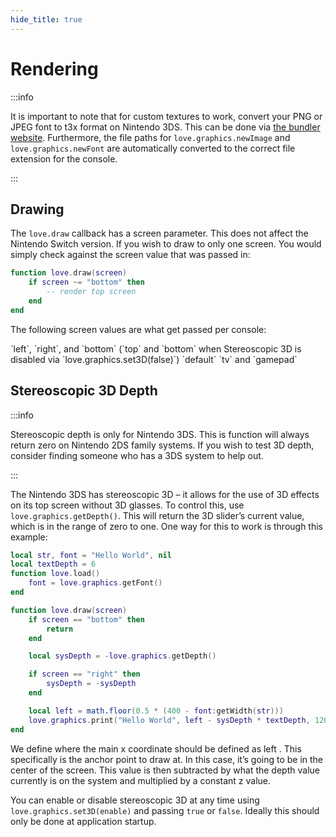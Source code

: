 ```yaml
---
hide_title: true
---
```



# Rendering

:::info

It is important to note that for custom textures to work, convert your PNG or JPEG font to t3x format on Nintendo 3DS. This can be done via [the bundler website](/bundler/overview).
Furthermore, the file paths for `love.graphics.newImage` and `love.graphics.newFont` are automatically converted to the correct file extension for the console.

:::

## Drawing

The `love.draw` callback has a screen parameter. This does not affect the Nintendo Switch version.
If you wish to draw to only one screen. You would simply check against the screen value that was passed in:

```lua title='main.lua'
function love.draw(screen)
    if screen ~= "bottom" then
        -- render top screen
    end
end
```

The following screen values are what get passed per console:

<Tabs>
  <TabItem value="Nintendo 3DS">`left`, `right`, and `bottom` (`top` and `bottom` when Stereoscopic 3D is disabled via `love.graphics.set3D(false)`)</TabItem>
  <TabItem value="Nintendo Switch">`default`</TabItem>
  <TabItem value="Nintendo Wii U">`tv` and `gamepad`</TabItem>
</Tabs>

## Stereoscopic 3D Depth

:::info

Stereoscopic depth is only for Nintendo 3DS. This is function will always return zero on Nintendo 2DS family systems. If you wish to test 3D depth, consider finding someone who has a 3DS system to help out.

:::

The Nintendo 3DS has stereoscopic 3D – it allows for the use of 3D effects on its top screen without 3D glasses. To control this, use `love.graphics.getDepth()`. This will return the 3D slider’s current value, which is in the range of zero to one. One way for this to work is through this example:

```lua title='main.lua'
local str, font = "Hello World", nil
local textDepth = 6
function love.load()
    font = love.graphics.getFont()
end

function love.draw(screen)
    if screen == "bottom" then
        return
    end

    local sysDepth = -love.graphics.getDepth()

    if screen == "right" then
        sysDepth = -sysDepth
    end

    local left = math.floor(0.5 * (400 - font:getWidth(str)))
    love.graphics.print("Hello World", left - sysDepth * textDepth, 120)
end
```

We define where the main x coordinate should be defined as left . This specifically is the anchor point to draw at. In this case, it’s going to be in the center of the screen. This value is then subtracted by what the depth value currently is on the system and multiplied by a constant z value.

You can enable or disable stereoscopic 3D at any time using `love.graphics.set3D(enable)` and passing `true` or `false`. Ideally this should only be done at application startup.
